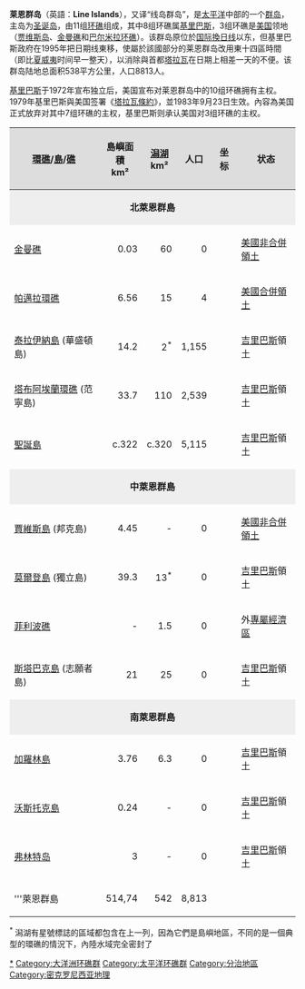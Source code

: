 {{Expand|time=2018-03-25T10:50:11+00:00}}
{{NoteTA|G1=地名}}
{{Infobox Islands
|name=莱恩群岛
|location=[[太平洋|太平洋]]
|country={{Flag|Kiribati}}<br>{{USA}}
|area=495平方公里
|total islands=11個[[環礁|環礁]]組成
|population=8,809人
|timezone=[[UTC+14:00|UTC+14]]
}}
'''莱恩群岛'''（英語：'''Line Islands'''），又译“线岛群岛”，是[[太平洋|太平洋]]中部的一个[[群岛|群岛]]，主岛为[[圣诞岛_(基里巴斯)|圣诞岛]]，由11组[[环礁|环礁]]组成，其中8组环礁属[[基里巴斯|基里巴斯]]，3组环礁是[[美国|美国]]领地（[[贾维斯岛|贾维斯岛]]、[[金曼礁|金曼礁]]和[[巴尔米拉环礁|巴尔米拉环礁]]）。该群岛原位於[[国际換日线|国际換日线]]以东，但基里巴斯政府在1995年把日期线東移，使屬於該國部分的莱恩群岛改用東十四區時間（即比[[夏威夷|夏威夷]]时间早一整天），以消除與首都[[塔拉瓦|塔拉瓦]]在日期上相差一天的不便。该群岛陆地总面积538平方公里，人口8813人。

[[基里巴斯|基里巴斯]]于1972年宣布独立后，美国宣布对莱恩群岛中的10组环礁拥有主权。1979年基里巴斯與美国签署《[[塔拉瓦條約|塔拉瓦條約]]》，並1983年9月23日生效。內容為美国正式放弃对其中7组环礁的主权，基里巴斯则承认美国对3组环礁的主权。

{{Location map+
|Oceania
|width          = 720
|defaultwidth   = 240
|border         =
|caption        = 萊恩群島主要島嶼在大洋洲位置（紅色為{{Flag|Kiribati}}所屬、藍色為{{USA}}所屬）
|alt            = 大洋洲地圖
|float          = left
|AlternativeMap =
|overlay_image  = 
|places         =
  {{Location map~
  |Oceania
  |label      = [[金曼礁|金曼礁]]
  |label_size = 42
  |mark       = Blue_pog.svg
  |marksize   = 5
  |position   = left
  |background =
  |link       = 金曼礁
  |lon_dir    = W
  |lat_dir    = N
  |lat_deg    = 6
  |lat_min    = 24
  |lat_sec    =
  |lon_deg    = 162
  |lon_min    = 24
  |lon_dec    =
  }}
  {{Location map~
  |Oceania
  |label      = [[巴美拉環礁|巴美拉環礁]]
  |label_size = 52
  |mark       = Blue_pog.svg
  |marksize   = 5
  |position   = right
  |background =
  |link       = 巴美拉環礁
  |lon_dir    = W
  |lat_dir    = N
  |lat_deg    = 5
  |lat_min    = 25
  |lat_sec    =
  |lon_deg    = 162
  |lon_min    = 6
  |lon_dec    =
  }}
  {{Location map~
  |Oceania
  |label      = [[泰拉伊納島|泰拉伊納島]]
  |label_size = 52
  |mark       = Red pog.svg
  |marksize   = 5
  |position   = left
  |background =
  |link       = 泰拉伊納島
  |lon_dir    = W
  |lat_dir    = N
  |lat_deg    = 4
  |lat_min    = 43
  |lat_sec    =
  |lon_deg    = 160
  |lon_min    = 24
  |lon_dec    =
  }}
  {{Location map~
  |Oceania
  |label      = [[塔布阿埃蘭環礁|塔布阿埃蘭環礁]]
  |label_size = 52
  |mark       = Red pog.svg
  |marksize   = 5
  |position   = right
  |background =
  |link       = 塔布阿埃蘭環礁
  |lon_dir    = W
  |lat_dir    = N
  |lat_deg    = 3
  |lat_min    = 52
  |lat_sec    =
  |lon_deg    = 159
  |lon_min    = 22
  |lon_dec    =
  }}
  {{Location map~
  |Oceania
  |label      = [[圣诞岛_(基里巴斯)|聖誕島]]
  |label_size = 52
  |mark       = Red pog.svg
  |marksize   = 5
  |position   = left
  |background =
  |link       = 圣诞岛 (基里巴斯)
  |lon_dir    = W
  |lat_dir    = N
  |lat_deg    = 1
  |lat_min    = 53
  |lat_sec    =
  |lon_deg    = 157
  |lon_min    = 24
  |lon_dec    =
  }}
  {{Location map~
  |Oceania
  |label      = [[賈維斯島|賈維斯島]]
  |label_size = 52
  |mark       = Blue_pog.svg
  |marksize   = 5
  |position   = right
  |background =
  |link       = 賈維斯島
  |lon_dir    = W
  |lat_dir    = S
  |lat_deg    = 0
  |lat_min    = 22
  |lat_sec    =
  |lon_deg    = 160
  |lon_min    = 3
  |lon_dec    =
  }}
  {{Location map~
  |Oceania
  |label      = [[莫爾登島|莫爾登島]]
  |label_size = 52
  |mark       = Red pog.svg
  |marksize   = 5
  |position   = right
  |background =
  |link       = 莫爾登島
  |lon_dir    = W
  |lat_dir    = S
  |lat_deg    = 4
  |lat_min    = 1
  |lat_sec    =
  |lon_deg    = 154
  |lon_min    = 59
  |lon_dec    =
  }}
  {{Location map~
  |Oceania
  |label      = [[菲利波礁|菲利波礁]]
  |label_size = 52
  |mark       = Red pog.svg
  |marksize   = 5
  |position   = right
  |background =
  |link       = 菲利波礁
  |lon_dir    = W
  |lat_dir    = S
  |lat_deg    = 5
  |lat_min    = 30
  |lat_sec    =
  |lon_deg    = 151
  |lon_min    = 50
  |lon_dec    =
  }}
  {{Location map~
  |Oceania
  |label      = [[斯塔巴克島|斯塔巴克島]]
  |label_size = 52
  |mark       = Red pog.svg
  |marksize   = 5
  |position   = left
  |background =
  |link       = 斯塔巴克島
  |lon_dir    = W
  |lat_dir    = S
  |lat_deg    = 5
  |lat_min    = 37
  |lat_sec    =
  |lon_deg    = 155
  |lon_min    = 56
  |lon_dec    =
  }}
  {{Location map~
  |Oceania
  |label      = [[加羅林島|加羅林島]]
  |label_size = 52
  |mark       = Red pog.svg
  |marksize   = 5
  |position   = right
  |background =
  |link       = 加羅林島
  |lon_dir    = W
  |lat_dir    = S
  |lat_deg    = 9
  |lat_min    = 57
  |lat_sec    =
  |lon_deg    = 150
  |lon_min    = 13
  |lon_dec    =
  }}
  {{Location map~
  |Oceania
  |label      = [[沃斯托克島|沃斯托克島]]
  |label_size = 52
  |mark       = Red pog.svg
  |marksize   = 5
  |position   = left
  |background =
  |link       = 沃斯托克島
  |lon_dir    = W
  |lat_dir    = S
  |lat_deg    = 10
  |lat_min    = 3
  |lat_sec    = 43
  |lon_deg    = 152
  |lon_min    = 18
  |lon_dec    = 46
  }}
  {{Location map~
  |Oceania
  |label      = [[弗林特島|弗林特島]]
  |label_size = 52
  |mark       = Red pog.svg
  |marksize   = 5
  |position   = right
  |background =
  |link       = 弗林特島
  |lon_dir    = W
  |lat_dir    = S
  |lat_deg    = 11
  |lat_min    = 26
  |lat_sec    =
  |lon_deg    = 151
  |lon_min    = 48
  |lon_dec    =
  }}
}}
{{clear}}
{| class="wikitable"
!style="background: #DDD;"| [[環礁|環礁]]/[[島|島]]/[[礁|礁]] !!style="background: #DDD;"| 島嶼面積<br />km² !!style="background: #DDD;"| [[潟湖|潟湖]]<br />km² !!style="background: #DDD;"| 人口!!style="background: #DDD;"| 坐标 !!style="background: #DDD;"| 状态
|-
| style="background: #EEE;" colspan="6" align="center"|
'''北萊恩群島'''
|- style="background: #FFF;"
| [[金曼礁|金曼礁]] ||align="right"| 0.03 ||align="right"| 60 ||align="right"| 0 || {{coord|6|24|N|162|24|W|name=Kingman Reef}} || [[美國|美國]][[美國領土|非合併領土]]
|- style="background: #FFF;"
| [[帕邁拉環礁|帕邁拉環礁]] ||align="right"| 6.56 ||align="right"| 15 ||align="right"| 4 || {{coord|5|52|N|162|6|W|name=Palmyra Atoll}} || [[美國|美國]][[美國領土|合併領土]]
|- style="background: #FFF;"
| [[泰拉伊納島|泰拉伊納島]] (華盛頓島) ||align="right"| 14.2 ||align="right"| 2<sup>*</sup> ||align="right"| 1,155 || {{coord|4|43|N|160|24|W|name=Teraina}} || [[吉里巴斯|吉里巴斯]]領土
|- style="background: #FFF;"
| [[塔布阿埃蘭環礁|塔布阿埃蘭環礁]] (范寧島) ||align="right"| 33.7 ||align="right"| 110 ||align="right"| 2,539|| {{coord|3|52|N|159|22|W|name=Tabuaeran}} || [[吉里巴斯|吉里巴斯]]領土
|- style="background: #FFF;"
| [[圣诞岛_(基里巴斯)|聖誕島]] ||align="right"| c.322 ||align="right"| c.320 ||align="right"| 5,115|| {{coord|1|53|N|157|24|W|name=Kiritimati}} || [[吉里巴斯|吉里巴斯]]領土
|-
| style="background: #EEE;" colspan="6" align="center"|
'''中萊恩群島'''
|- style="background: #FFF;"
| [[賈維斯島|賈維斯島]] (邦克島)    ||align="right"| 4.45 ||align="right"| - ||align="right"| 0 || {{coord|0|22|S|160|03|W|name=Jarvis Island}} || [[美國|美國]][[美國領土|非合併領土]]
|- style="background: #FFF;"
| [[莫爾登島|莫爾登島]] (獨立島)   ||align="right"| 39.3 ||align="right"| 13<sup>*</sup>  ||align="right"| 0 || {{coord|4|01|S|154|59|W|name=Malden Island}} || [[吉里巴斯|吉里巴斯]]領土
|- style="background: #FFF;"
| [[菲利波礁|菲利波礁]] ||align="right"| - ||align="right"| 1.5 ||align="right"| 0 || {{coord|5|30|S|151|50|W|name=Filippo Reef}} || 外[[專屬經濟區|專屬經濟區]]
|- style="background: #FFF;"
| [[斯塔巴克島|斯塔巴克島]] (志願者島)  ||align="right"| 21 ||align="right"| 25 ||align="right"| 0 || {{coord|5|37|S|155|56|W|name=Starbuck Island}} || [[吉里巴斯|吉里巴斯]]領土
|-
| style="background: #EEE;" colspan="6" align="center"|
'''南萊恩群島'''
|- style="background: #FFF;"
| [[加羅林島|加羅林島]] ||align="right"| 3.76 ||align="right"| 6.3 ||align="right"| 0 || {{coord|9|57|S|150|13|W|name=Caroline Island}} || [[吉里巴斯|吉里巴斯]]領土
|- style="background: #FFF;"
| [[沃斯托克島|沃斯托克島]] ||align="right"| 0.24 ||align="right"| - ||align="right"| 0 || {{coord|10|03|43|S|152|18|46|W|name=Vostok Island}} || [[吉里巴斯|吉里巴斯]]領土
|- style="background: #FFF;"
| [[弗林特岛|弗林特岛]] ||align="right"| 3 ||align="right"| - ||align="right"| 0 || {{coord|11|26|S|151|48|W|name=Flint Island}} || [[吉里巴斯|吉里巴斯]]領土
|- style="background: #DDD;"
| '''萊恩群島 ||align="right"| 514,74 ||align="right"| 542 ||align="right"| 8,813 || ||
|}
{{clear}}
<sup>*</sup> 潟湖有星號標誌的區域都包含在上一列，因為它們是島嶼地區，不同的是一個典型的環礁的情況下，內陸水域完全密封了

{{基里巴斯地理}}
{{太平洋島嶼|nocat|state=collapsed}}
{{大洋洲}}

{{DEFAULTSORT:Line}}
[[Category:萊恩群島|*]]
[[Category:大洋洲环礁群|Category:大洋洲环礁群]]
[[Category:太平洋环礁群|Category:太平洋环礁群]]
[[Category:分治地區|Category:分治地區]]
[[Category:密克罗尼西亚地理|Category:密克罗尼西亚地理]]